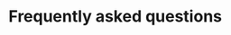 
# Frequently asked questions

<Cards num={2}>
  <Card
    title="Where can I find the devices USB identifiers?"
    href="/docs/connectivity/ledgerJS/faq/usb-identifiers"
  />
  <Card
    title="Why is U2F deprecated ?"
    href="/docs/connectivity/ledgerJS/faq/U2F"
  />
  <Card
    title="Why my app can not communicate with an Ledger Embedded App?"
    href="/docs/connectivity/ledgerJS/faq/transport-nano"
  />
  <Card
    title="Where can I find Ledger Logos?"
    href="/docs/connectivity/ledgerJS/faq/ledger-logos"
  />
</Cards>